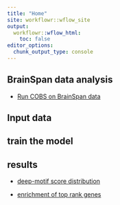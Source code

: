 ---
title: "Home"
site: workflowr::wflow_site
output:
  workflowr::wflow_html:
    toc: false
editor_options:
  chunk_output_type: console
---

## BrainSpan data analysis 

* [Run COBS on BrainSpan data](COBS_brainspan.html) 


## Input data 


## train the model 


## results 


* [deep-motif score distribution](part01_score_dist.html)  

* [enrichment of top rank genes](part02_enrichment.html)


